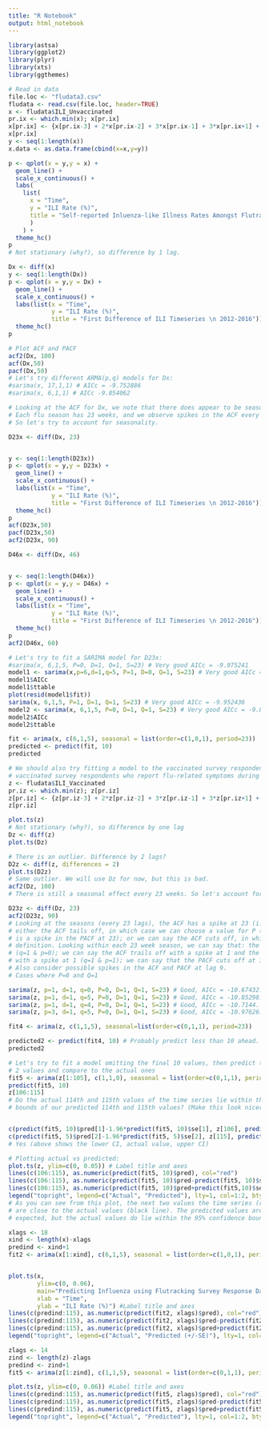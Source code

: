 ```yaml
---
title: "R Notebook"
output: html_notebook
---
```

```r
library(astsa)
library(ggplot2)
library(plyr)
library(xts)
library(ggthemes)
```

```r
# Read in data
file.loc <- "fludata3.csv"
fludata <- read.csv(file.loc, header=TRUE)
x <- fludata$ILI_Unvaccinated
pr.ix <- which.min(x); x[pr.ix]
x[pr.ix] <- {x[pr.ix-3] + 2*x[pr.ix-2] + 3*x[pr.ix-1] + 3*x[pr.ix+1] + 2*x[pr.ix+2] + x[pr.ix+3]}/12
x[pr.ix]
y <- seq(1:length(x))
x.data <- as.data.frame(cbind(x=x,y=y))
```

```r
p <- qplot(x = y,y = x) + 
  geom_line() +
  scale_x_continuous() +
  labs(
    list(
      x = "Time", 
      y = "ILI Rate (%)",
      title = "Self-reported Inluenza-like Illness Rates Amongst Flutracking Survey Participants \n 2012-2016"
      )
    ) +
  theme_hc()
p
# Not stationary (why?), so difference by 1 lag.
```

```r
Dx <- diff(x)
y <- seq(1:length(Dx))
p <- qplot(x = y,y = Dx) + 
  geom_line() +
  scale_x_continuous() +
  labs(list(x = "Time", 
            y = "ILI Rate (%)",
            title = "First Difference of ILI Timeseries \n 2012-2016")) +
  theme_hc()
p
```


```r
# Plot ACF and PACF
acf2(Dx, 100)
acf(Dx,50)
pacf(Dx,50)
# Let's try different ARMA(p,q) models for Dx:
#sarima(x, 17,1,1) # AICc = -9.752886
#sarima(x, 6,1,1) # AICc -9.854062

# Looking at the ACF for Dx, we note that there does appear to be seasonality.
# Each flu season has 23 weeks, and we observe spikes in the ACF every 23 weeks.
# So let's try to account for seasonality.
```
```r
D23x <- diff(Dx, 23)


y <- seq(1:length(D23x))
p <- qplot(x = y,y = D23x) + 
  geom_line() +
  scale_x_continuous() +
  labs(list(x = "Time", 
            y = "ILI Rate (%)",
            title = "First Difference of ILI Timeseries \n 2012-2016")) +
  theme_hc()
p
acf(D23x,50)
pacf(D23x,50)
acf2(D23x, 90)
```

```r
D46x <- diff(Dx, 46)


y <- seq(1:length(D46x))
p <- qplot(x = y,y = D46x) + 
  geom_line() +
  scale_x_continuous() +
  labs(list(x = "Time", 
            y = "ILI Rate (%)",
            title = "First Difference of ILI Timeseries \n 2012-2016")) +
  theme_hc()
p
acf2(D46x, 60)
```

```r
# Let's try to fit a SARIMA model for D23x:
#sarima(x, 6,1,5, P=0, D=1, Q=1, S=23) # Very good AICc = -9.975241
model1 <- sarima(x,p=6,d=1,q=5, P=1, D=0, Q=1, S=23) # Very good AICc = -10.03516
model1$AICc
model1$ttable
plot(resid(model1$fit))
sarima(x, 6,1,5, P=1, D=1, Q=1, S=23) # Very good AICc = -9.952436
model2 <- sarima(x, 6,1,5, P=0, D=1, Q=1, S=23) # Very good AICc = -9.895909
model2$AICc
model2$ttable
```
```r
fit <- arima(x, c(6,1,5), seasonal = list(order=c(1,0,1), period=23))
predicted <- predict(fit, 10) 
predicted
```

```r
# We should also try fitting a model to the vaccinated survey respondents (i.e. % of 
# vaccinated survey respondents who report flu-related symptoms during a given week).
z <- fludata$ILI_Vaccinated
pr.iz <- which.min(z); z[pr.iz]
z[pr.iz] <- {z[pr.iz-3] + 2*z[pr.iz-2] + 3*z[pr.iz-1] + 3*z[pr.iz+1] + 2*z[pr.iz+2] + z[pr.iz+3]}/12
z[pr.iz]
```
```r
plot.ts(z)
# Not stationary (why?), so difference by one lag
Dz <- diff(z)
plot.ts(Dz)
```
```r
# There is an outlier. Difference by 2 lags?
D2z <- diff(z, differences = 2)
plot.ts(D2z)
# Same outlier. We will use Dz for now, but this is bad.
acf2(Dz, 100)
# There is still a seasonal effect every 23 weeks. So let's account for seasonality.
```
```r
D23z <- diff(Dz, 23)
acf2(D23z, 90)
# Looking at the seasons (every 23 lags), the ACF has a spike at 23 (i.e. Q=1). We can say
# either the ACF tails off, in which case we can choose a value for P (say P=1, as there
# is a spike in the PACF at 23); or we can say the ACF cuts off, in which case P=0 by
# definition. Looking within each 23 week season, we can say that: the ACF cuts off at 1
# (q=1 & p=0); we can say the ACF trails off with a spike at 1 and the PACF trails off
# with a spike at 1 (q=1 & p=1); we can say that the PACF cuts off at 1 (p=1 & q=0).
# Also consider possible spikes in the ACF and PACF at lag 9.
# Cases where P=0 and Q=1

sarima(z, p=1, d=1, q=0, P=0, D=1, Q=1, S=23) # Good, AICc = -10.67432. Also has an AR term
sarima(z, p=1, d=1, q=5, P=0, D=1, Q=1, S=23) # Good, AICc = -10.85298.
sarima(z, p=1, d=1, q=4, P=0, D=1, Q=1, S=23) # Good, AICc = -10.7144.
sarima(z, p=3, d=1, q=5, P=0, D=1, Q=1, S=23) # Good, AICc = -10.97626.
```
```r

fit4 <- arima(z, c(1,1,5), seasonal=list(order=c(0,1,1), period=23))

predicted2 <- predict(fit4, 10) # Probably predict less than 10 ahead. Can't check these anyway
predicted2

# Let's try to fit a model omitting the final 10 values, then predict the next
# 2 values and compare to the actual ones
fit5 <- arima(z[1:105], c(1,1,0), seasonal = list(order=c(0,1,1), period=23))
predict(fit5, 10)
z[106:115]
# Do the actual 114th and 115th values of the time series lie within the 95%
# bounds of our predicted 114th and 115th values? (Make this look nicer)


c(predict(fit5, 10)$pred[1]-1.96*predict(fit5, 10)$se[1], z[106], predict(fit5, 2)$pred[1]+1.96*predict(fit5, 2)$se[1])
c(predict(fit5, 5)$pred[2]-1.96*predict(fit5, 5)$se[2], z[115], predict(fit5, 2)$pred[2]+1.96*predict(fit5, 2)$se[2])
# Yes (above shows the lower CI, actual value, upper CI)
```

```r
# Plotting actual vs predicted:
plot.ts(z, ylim=c(0, 0.05)) # Label title and axes
lines(c(106:115), as.numeric(predict(fit5, 10)$pred), col="red")
lines(c(106:115), as.numeric(predict(fit5, 10)$pred-predict(fit5, 10)$se), col="red", lty="dashed")
lines(c(106:115), as.numeric(predict(fit5, 10)$pred+predict(fit5,10)$se), col="red", lty="dashed")
legend("topright", legend=c("Actual", "Predicted"), lty=1, col=1:2, bty="n")
# As you can see from this plot, the next two values the time series (red line) predicts 
# are close to the actual values (black line). The predicted values are slighly lower than 
# expected, but the actual values do lie within the 95% confidence bounds (dotted red lines).
```

```r
xlags <- 18
xind <- length(x)-xlags
predind <- xind+1
fit2 <- arima(x[1:xind], c(6,1,5), seasonal = list(order=c(1,0,1), period=23))


plot.ts(x, 
        ylim=c(0, 0.06), 
        main="Predicting Influenza using Flutracking Survey Response Data",
        xlab = "Time",
        ylab = "ILI Rate (%)") #Label title and axes
lines(c(predind:115), as.numeric(predict(fit2, xlags)$pred), col="red")
lines(c(predind:115), as.numeric(predict(fit2, xlags)$pred-predict(fit2, xlags)$se), col="red", lty="dashed")
lines(c(predind:115), as.numeric(predict(fit2, xlags)$pred+predict(fit2, xlags)$se), col="red", lty="dashed")
legend("topright", legend=c("Actual", "Predicted (+/-SE)"), lty=1, col=1:2, bty="n")
```

```r
zlags <- 14
zind <- length(z)-zlags
predind <- zind+1
fit5 <- arima(z[1:zind], c(1,1,5), seasonal = list(order=c(0,1,1), period=23))

plot.ts(z, ylim=c(0, 0.06)) #Label title and axes
lines(c(predind:115), as.numeric(predict(fit5, zlags)$pred), col="red")
lines(c(predind:115), as.numeric(predict(fit5, zlags)$pred-predict(fit5, zlags)$se), col="red", lty="dashed")
lines(c(predind:115), as.numeric(predict(fit5, zlags)$pred+predict(fit5, zlags)$se), col="red", lty="dashed")
legend("topright", legend=c("Actual", "Predicted"), lty=1, col=1:2, bty="n")
```

